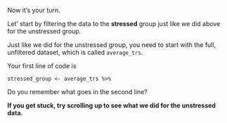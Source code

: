 Now it's your turn.

Let' start by filtering the data to the **stressed** group just like we did above for the unstressed group.

Just like we did for the unstressed group, you need to start with the full, unfiltered dataset, which is called `average_trs`.

Your first line of code is 

```
stressed_group <- average_trs %>%

```
Do you remember what goes in the second line?

**If you get stuck, try scrolling up to see what we did for the unstressed data.**